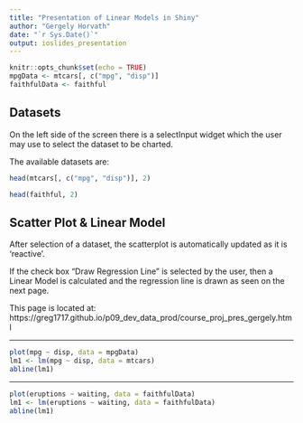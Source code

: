 ```yaml
---
title: "Presentation of Linear Models in Shiny"
author: "Gergely Horvath"
date: "`r Sys.Date()`"
output: ioslides_presentation
---
```


```r
knitr::opts_chunk$set(echo = TRUE)
mpgData <- mtcars[, c("mpg", "disp")]
faithfulData <- faithful
```

## Datasets

On the left side of the screen there is a selectInput widget which the user may use to select the dataset to be charted.

The available datasets are:

```r
head(mtcars[, c("mpg", "disp")], 2)
```

```r
head(faithful, 2)
```


## Scatter Plot & Linear Model

After selection of a dataset, the scatterplot is automatically updated as it is 'reactive'. 

If the check box "Draw Regression Line" is selected by the user, then a Linear Model is calculated and the regression line is drawn as seen on the next page.

This page is located at: https://greg1717.github.io/p09_dev_data_prod/course_proj_pres_gergely.html

***
```r
plot(mpg ~ disp, data = mpgData)
lm1 <- lm(mpg ~ disp, data = mtcars)
abline(lm1)
```

***

```r
plot(eruptions ~ waiting, data = faithfulData)
lm1 <- lm(eruptions ~ waiting, data = faithfulData)
abline(lm1)
```

